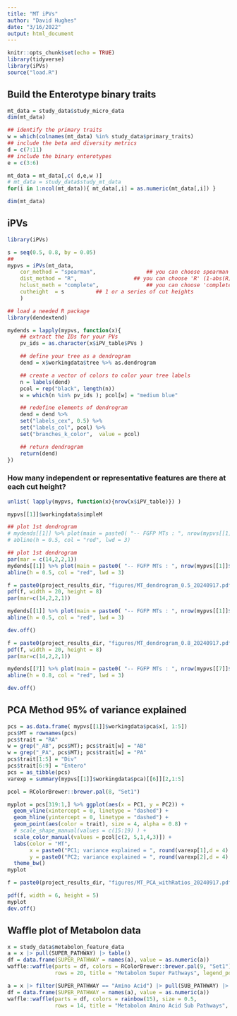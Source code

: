 ```yaml
---
title: "MT iPVs"
author: "David Hughes"
date: "3/16/2022"
output: html_document
---
```


```r
knitr::opts_chunk$set(echo = TRUE)
library(tidyverse)
library(iPVs)
source("load.R")
```

## Build the Enterotype binary traits

```r
mt_data = study_data$study_micro_data
dim(mt_data)
```


```r
## identify the primary traits
w = which(colnames(mt_data) %in% study_data$primary_traits)
## include the beta and diversity metrics
d = c(7:11)
## include the binary enterotypes
e = c(3:6)

mt_data = mt_data[,c( d,e,w )]
# mt_data = study_data$study_mt_data
for(i in 1:ncol(mt_data)){ mt_data[,i] = as.numeric(mt_data[,i]) }

dim(mt_data)
```

## iPVs

```r
library(iPVs)

s = seq(0.5, 0.8, by = 0.05)
##
mypvs = iPVs(mt_data, 
	cor_method = "spearman", 				## you can choose spearman or pearson
	dist_method = "R", 					## you can choose 'R' (1-abs(R)) or 'R2' (R*R)
	hclust_meth = "complete", 				## you can choose 'complete', 'average' (UPGMA), or 'mcquitty' (WPGMA)
	cutheight  = s 			## 1 or a series of cut heights
	)

```




```r
## load a needed R package
library(dendextend)

mydends = lapply(mypvs, function(x){
	## extract the IDs for your PVs
	pv_ids = as.character(x$iPV_table$PVs )

	## define your tree as a dendrogram
	dend = x$workingdata$tree %>% as.dendrogram

	## create a vector of colors to color your tree labels
	n = labels(dend)
	pcol = rep("black", length(n))
	w = which(n %in% pv_ids ); pcol[w] = "medium blue"

	## redefine elements of dendrogram
	dend = dend %>% 
	set("labels_cex", 0.5) %>% 
	set("labels_col", pcol) %>% 
	set("branches_k_color",  value = pcol)

	## return dendrogram
	return(dend)
})
```

### How many independent or representative features are there at each cut height?

```r
unlist( lapply(mypvs, function(x){nrow(x$iPV_table)}) )

```

```r
mypvs[[1]]$workingdata$simpleM
```


```r
## plot 1st dendrogram
# mydends[[1]] %>% plot(main = paste0( "-- FGFP MTs : ", nrow(mypvs[[1]]$iPV_table)," PVs --" ) )
# abline(h = 0.5, col = "red", lwd = 3)

## plot 1st dendrogram
par(mar = c(14,2,2,1))
mydends[[1]] %>% plot(main = paste0( "-- FGFP MTs : ", nrow(mypvs[[1]]$iPV_table)," PVs --" ) )
abline(h = 0.5, col = "red", lwd = 3)
```


```r
f = paste0(project_results_dir, "figures/MT_dendrogram_0.5_20240917.pdf")
pdf(f, width = 20, height = 8)
par(mar=c(14,2,2,1))

mydends[[1]] %>% plot(main = paste0( "-- FGFP MTs : ", nrow(mypvs[[1]]$iPV_table)," PVs --" ) )
abline(h = 0.5, col = "red", lwd = 3)

dev.off()
```



```r
f = paste0(project_results_dir, "figures/MT_dendrogram_0.8_20240917.pdf")
pdf(f, width = 20, height = 8)
par(mar=c(14,2,2,1))

mydends[[7]] %>% plot(main = paste0( "-- FGFP MTs : ", nrow(mypvs[[7]]$iPV_table)," PVs --" ) )
abline(h = 0.8, col = "red", lwd = 3)

dev.off()
```


## PCA Method 95% of variance explained


```r
pcs = as.data.frame( mypvs[[1]]$workingdata$pca$x[, 1:5])
pcs$MT = rownames(pcs)
pcs$trait = "RA"
w = grep("_AB", pcs$MT); pcs$trait[w] = "AB"
w = grep("_PA", pcs$MT); pcs$trait[w] = "PA"
pcs$trait[1:5] = "Div"
pcs$trait[6:9] = "Entero"
pcs = as_tibble(pcs)
varexp = summary(mypvs[[1]]$workingdata$pca)[[6]][2,1:5]

pcol = RColorBrewer::brewer.pal(8, "Set1")

myplot = pcs[319:1,] %>% ggplot(aes(x = PC1, y = PC2)) +
  geom_vline(xintercept = 0, linetype = "dashed") +
  geom_hline(yintercept = 0, linetype = "dashed") +
  geom_point(aes(color = trait), size = 4, alpha = 0.8) +
  # scale_shape_manual(values = c(15:19) ) + 
  scale_color_manual(values = pcol[c(2, 5,1,4,3)]) +
  labs(color = "MT", 
       x = paste0("PC1; variance explained = ", round(varexp[1],d = 4) * 100 ,"%"),
       y = paste0("PC2; variance explained = ", round(varexp[2],d = 4) * 100 ,"%") ) +
  theme_bw() 
myplot
```


```r
f = paste0(project_results_dir, "figures/MT_PCA_withRatios_20240917.pdf")

pdf(f, width = 6, height = 5)
myplot
dev.off()
```



## Waffle plot of Metabolon data
```r
x = study_data$metabolon_feature_data
a = x |> pull(SUPER_PATHWAY) |> table()
df = data.frame(SUPER_PATHWAY = names(a), value = as.numeric(a))
waffle::waffle(parts = df, colors = RColorBrewer::brewer.pal(9, "Set1"), size = 0.5, 
               rows = 20, title = "Metabolon Super Pathways", legend_pos = "bottom")
```

```r
a = x |> filter(SUPER_PATHWAY == "Amino Acid") |> pull(SUB_PATHWAY) |> table()
df = data.frame(SUPER_PATHWAY = names(a), value = as.numeric(a))
waffle::waffle(parts = df, colors = rainbow(15), size = 0.5, 
               rows = 14, title = "Metabolon Amino Acid Sub Pathways", legend_pos = "right")
```

